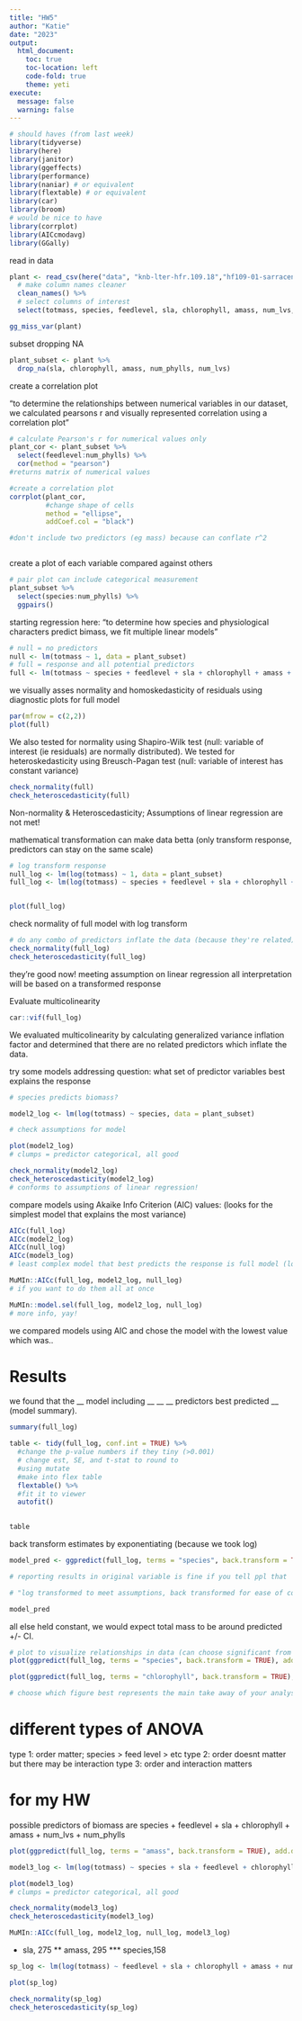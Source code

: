 ```yaml
---
title: "HW5"
author: "Katie"
date: "2023"
output:
  html_document:
    toc: true
    toc-location: left
    code-fold: true
    theme: yeti
execute:
  message: false
  warning: false
---
```


```r
# should haves (from last week)
library(tidyverse)
library(here)
library(janitor)
library(ggeffects)
library(performance)
library(naniar) # or equivalent
library(flextable) # or equivalent
library(car)
library(broom)
# would be nice to have
library(corrplot)
library(AICcmodavg)
library(GGally)
```

read in data
```r
plant <- read_csv(here("data", "knb-lter-hfr.109.18","hf109-01-sarracenia.csv")) %>% 
  # make column names cleaner
  clean_names() %>% 
  # select columns of interest 
  select(totmass, species, feedlevel, sla, chlorophyll, amass, num_lvs, num_phylls)

```

```r
gg_miss_var(plant)
```

subset dropping NA
```r
plant_subset <- plant %>% 
  drop_na(sla, chlorophyll, amass, num_phylls, num_lvs)
```

create a correlation plot

"to determine the relationships between numerical variables in our dataset, we calculated pearsons r and visually represented correlation using a correlation plot"
```r
# calculate Pearson's r for numerical values only
plant_cor <- plant_subset %>% 
  select(feedlevel:num_phylls) %>% 
  cor(method = "pearson")
#returns matrix of numerical values

#create a correlation plot 
corrplot(plant_cor,
         #change shape of cells 
         method = "ellipse",
         addCoef.col = "black")

#don't include two predictors (eg mass) because can conflate r^2



```

create a plot of each variable compared against others
```r
# pair plot can include categorical measurement
plant_subset %>% 
  select(species:num_phylls) %>% 
  ggpairs()
```

starting regression here:
"to determine how species and physiological characters predict bimass, we fit multiple linear models"
```r
# null = no predictors
null <- lm(totmass ~ 1, data = plant_subset)
# full = response and all potential predictors 
full <- lm(totmass ~ species + feedlevel + sla + chlorophyll + amass + num_lvs + num_phylls, data = plant_subset)
```

we visually asses normality and homoskedasticity of residuals using diagnostic plots for full model 
```r
par(mfrow = c(2,2))
plot(full)
```

We also tested for normality using Shapiro-Wilk test (null: variable of interest (ie residuals) are normally distributed). 
We tested for heteroskedasticity using Breusch-Pagan test (null: variable of interest has constant variance)
```r
check_normality(full)
check_heteroscedasticity(full)
```
Non-normality & Heteroscedasticity;
Assumptions of linear regression are not met!

mathematical transformation can make data betta
(only transform response, predictors can stay on the same scale)
```r
# log transform response
null_log <- lm(log(totmass) ~ 1, data = plant_subset)
full_log <- lm(log(totmass) ~ species + feedlevel + sla + chlorophyll + amass + num_lvs + num_phylls, data = plant_subset)


plot(full_log)
```


check normality of full model with log transform
```r
# do any combo of predictors inflate the data (because they're related)
check_normality(full_log)
check_heteroscedasticity(full_log)
```


they're good now! meeting assumption on linear regression
all interpretation will be based on a transformed response 


Evaluate multicolinearity
```r
car::vif(full_log)
```
We evaluated multicolinearity by calculating generalized variance inflation factor and determined that there are no related predictors which inflate the data.

try some models 
addressing question: what set of predictor variables best explains the response

```r
# species predicts biomass?

model2_log <- lm(log(totmass) ~ species, data = plant_subset)
```

```r
# check assumptions for model 

plot(model2_log)
# clumps = predictor categorical, all good

check_normality(model2_log)
check_heteroscedasticity(model2_log)
# conforms to assumptions of linear regression!
```

compare models using Akaike Info Criterion (AIC) values:
(looks for the simplest model that explains the most variance)
```r
AICc(full_log)
AICc(model2_log)    
AICc(null_log)
AICc(model3_log)
# least complex model that best predicts the response is full model (lowest value)
```

```r
MuMIn::AICc(full_log, model2_log, null_log)
# if you want to do them all at once 

MuMIn::model.sel(full_log, model2_log, null_log)
# more info, yay!
```

we compared models using AIC and chose the model with the lowest value which was..


# Results 

we found that the __ model including __ __ __ predictors best predicted __ (model summary). 

```r
summary(full_log)

```

```r
table <- tidy(full_log, conf.int = TRUE) %>% 
  #change the p-value numbers if they tiny (>0.001)
  # change est, SE, and t-stat to round to 
  #using mutate
  #make into flex table 
  flextable() %>% 
  #fit it to viewer
  autofit()
  

table
```

back transform estimates by exponentiating (because we took log)
```r
model_pred <- ggpredict(full_log, terms = "species", back.transform = TRUE)

# reporting results in original variable is fine if you tell ppl that 

# "log transformed to meet assumptions, back transformed for ease of communication of results"
```

```r
model_pred
```

all else held constant, we would expect total mass to be around predicted +/- CI. 

```r
# plot to visualize relationships in data (can choose significant from summary(full_log))
plot(ggpredict(full_log, terms = "species", back.transform = TRUE), add.data = TRUE)

plot(ggpredict(full_log, terms = "chlorophyll", back.transform = TRUE), add.data = TRUE)

# choose which figure best represents the main take away of your analysis
```


# different types of ANOVA 

type 1: order matter; species > feed level > etc
type 2: order doesnt matter but there may be interaction
type 3: order and interaction matters




# for my HW
possible predictors of biomass are
species + feedlevel + sla + chlorophyll + amass + num_lvs + num_phylls

```r
plot(ggpredict(full_log, terms = "amass", back.transform = TRUE), add.data = TRUE)
```

```r
model3_log <- lm(log(totmass) ~ species + sla + feedlevel + chlorophyll + num_lvs, data = plant_subset)

plot(model3_log)
# clumps = predictor categorical, all good

```

```r
check_normality(model3_log)
check_heteroscedasticity(model3_log)
```

```r
MuMIn::AICc(full_log, model2_log, null_log, model3_log)
```

* sla, 275
** amass, 295
*** species,158



```r
sp_log <- lm(log(totmass) ~ feedlevel + sla + chlorophyll + amass + num_lvs + num_phylls, data = plant_subset)

plot(sp_log)
```


```r
check_normality(sp_log)
check_heteroscedasticity(sp_log)
```
